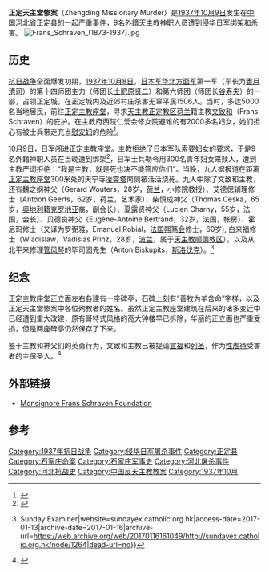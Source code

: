 '''正定天主堂惨案'''（Zhengding Missionary Murder）是[[1937年|1937年]][[10月9日|10月9日]]发生在[[中華民國大陸時期|中国]][[河北省_(中華民國)|河北省]][[正定县|正定县]]的一起严重事件，9名外籍[[天主教|天主教]]神职人员遭到[[侵华日军|侵华日军]]绑架和杀害。
[[File:Frans_Schraven_(1873-1937).jpg|thumb]]

==历史==

[[抗日战争|抗日战争]]全面爆发初期，[[1937年|1937年]][[10月8日|10月8日]]，[[日本军|日本军]][[华北方面军|华北方面军]]第一军（军长为[[香月清司|香月清司]]）的第十四师团主力（师团长[[土肥原贤二|土肥原贤二]]）和第六师团（师团长[[谷寿夫|谷寿夫]]）的一部，占领正定城。在正定城内及近郊村庄杀害无辜平民1506人。当时，多达5000名当地居民，前往[[正定主教座堂|正定主教座堂]]，寻求[[天主教正定教区|天主教正定教区]][[荷兰|荷兰]]籍主教[[文致和|文致和]]（Frans Schraven）的庇护。在主教府西院仁爱会修女院避难的有2000多名妇女，她们担心有被士兵带走充当[[慰安妇|慰安妇]]的危险<ref>{{Cite news|url=https://www.japantoday.com/category/national/view/bishop-burned-alive-by-japanese-troops-in-1937-may-becomepatron-saint-of-abuse-victims|title=Bishop burned alive by Japanese troops in 1937 may become patron saint of abuse victims|newspaper=Japan Today|access-date=2017-01-13|archive-date=2016-12-20|archive-url=https://web.archive.org/web/20161220075707/https://www.japantoday.com/category/national/view/bishop-burned-alive-by-japanese-troops-in-1937-may-becomepatron-saint-of-abuse-victims|dead-url=no}}</ref>。

[[10月9日|10月9日]]，日军闯进正定主教座堂。主教拒绝了日本军队索要妇女的要求，于是9名外籍神职人员在当晚遭到绑架<ref>{{Cite news|title=正定文主教与七位司铎修士被掳|newspaper=《公教周刊》 1937年 第9卷 第29期}}</ref>，日军士兵勒令用300名青年妇女来赎人，遭到主教严词拒绝：“我是主教，就是死也决不能答应你们”。当晚，九人据报道在距离[[正定主教座堂|正定主教座堂]]300米处的天宁寺[[凌霄塔|凌霄塔]]南侧被活活烧死。九人中除了文致和主教，还有魏之纲神父（Gerard Wouters，28岁，[[荷兰|荷兰]]，小修院教授）、艾德偲辅理修士（Antoon Geerts，62岁，荷兰，艺术家）、柴慎成神父（Thomas Ceska，65岁，[[奥地利|奥地利]]籍[[克罗地亚|克罗地亚]]裔，副会长）、夏露贤神父（Lucien Charny，55岁，法国，会长）、贝德良神父（Eugène-Antoine Bertrand，32岁，法国，帐房）、霍尼玛修士（又译为罗弼雅，Emanuel Robial，[[法国|法国]][[熙笃会|熙笃会]]修士，60岁), 白来福修士（Wladislaw，Vadislas Prinz，28岁，[[波兰|波兰]]，属于[[天主教顺德教区|天主教顺德教区]]），以及从北平来修理[[管风琴|管风琴]]的毕司固先生（Anton Biskupits，[[斯洛伐克|斯洛伐克]]）。<ref>{{Cite web|url=http://sundayex.catholic.org.hk/node/1264|title=Dutch martyr in China and pioneering missionary up for canonisation {{!}} Sunday Examiner|website=sundayex.catholic.org.hk|access-date=2017-01-13|archive-date=2017-01-16|archive-url=https://web.archive.org/web/20170116161049/http://sundayex.catholic.org.hk/node/1264|dead-url=no}}</ref> 

==纪念==
正定主教座堂正立面左右各建有一座碑亭，石碑上刻有“善牧为羊舍命”字样，以及正定天主堂惨案中各位殉教者的姓名。虽然正定主教座堂建筑在后来的诸多变迁中已经遭到重大改建，原有哥特式风格的高大钟楼早已拆除，华丽的正立面也严重受损，但是两座碑亭仍然保存了下来。

鉴于主教和神父们的英勇行为，文致和主教已被提请[[宣福礼|宣福]]和[[列圣|列圣]]，作为[[性虐待|性虐待]]受害者的主保圣人。<ref>{{Cite news|url=https://www.telegraph.co.uk/news/worldnews/asia/japan/10555036/Bishop-who-protected-Chinese-girls-from-Japanese-soldiers-could-become-patron-saint-of-sex-abuse-victims.html|title=Bishop who protected Chinese girls from Japanese soldiers could become patron saint of sex abuse victims|last=Tokyo|first=Julian Ryall in|newspaper=Telegraph.co.uk|access-date=2017-01-13|archive-date=2017-11-10|archive-url=https://web.archive.org/web/20171110023725/http://www.telegraph.co.uk/news/worldnews/asia/japan/10555036/Bishop-who-protected-Chinese-girls-from-Japanese-soldiers-could-become-patron-saint-of-sex-abuse-victims.html|dead-url=no}}</ref>

== 外部链接 ==
* [http://www.mgrschraven.nl/uk/index.html Monsignore Frans Schraven Foundation] {{Wayback|url=http://www.mgrschraven.nl/uk/index.html |date=20180416234029 }}

==参考==
{{Reflist}}

[[Category:1937年抗日战争|Category:1937年抗日战争]]
[[Category:侵华日军屠杀事件|Category:侵华日军屠杀事件]]
[[Category:正定县|Category:正定县]]
[[Category:石家庄命案|Category:石家庄命案]]
[[Category:石家庄军事史|Category:石家庄军事史]]
[[Category:河北屠杀事件|Category:河北屠杀事件]]
[[Category:河北抗战史|Category:河北抗战史]]
[[Category:中国反天主教教案|Category:中国反天主教教案]]
[[Category:1937年10月|Category:1937年10月]]